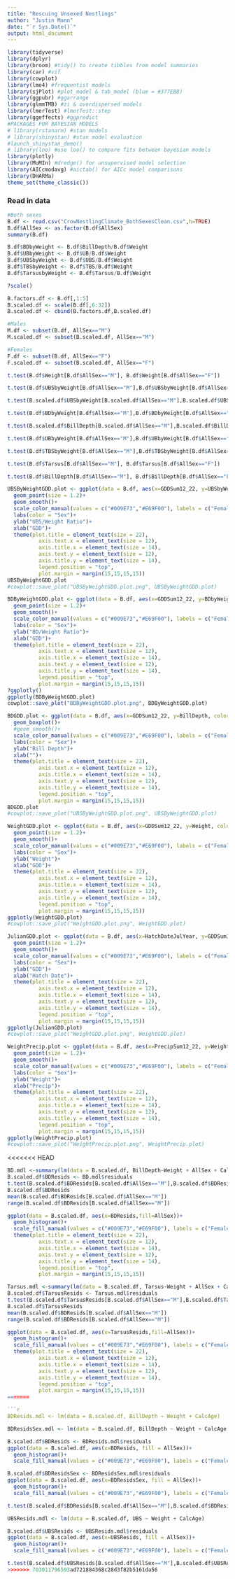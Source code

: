 ```yaml
---
title: "Rescuing Unsexed Nestlings"
author: "Justin Mann"
date: "`r Sys.Date()`"
output: html_document
---
```


```r
library(tidyverse)
library(dplyr)
library(broom) #tidy() to create tibbles from model summaries
library(car) #vif
library(cowplot)
library(lme4) #frequentist models  
library(sjPlot) #plot_model & tab_model (blue = #377EB8)
library(ggpubr) #ggarrange
library(glmmTMB) #zi & overdispersed models
library(lmerTest) #lmerTest::step
library(ggeffects) #ggpredict
#PACKAGES FOR BAYESIAN MODELS
# library(rstanarm) #stan models
# library(shinystan) #stan model evaluation
#launch_shinystan_demo()
# library(loo) #use loo() to compare fits between bayesian models
library(plotly)
library(MuMIn) #dredge() for unsupervised model selection
library(AICcmodavg) #aictab() for AICc model comparisons
library(DHARMa)
theme_set(theme_classic())
```

### Read in data

```r
#Both sexes
B.df <- read.csv("CrowNestlingClimate_BothSexesClean.csv",h=TRUE)
B.df$AllSex <- as.factor(B.df$AllSex)
summary(B.df)

B.df$BDbyWeight <- B.df$BillDepth/B.df$Weight
B.df$UBbyWeight <- B.df$UB/B.df$Weight
B.df$UBSbyWeight <- B.df$UBS/B.df$Weight
B.df$TBSbyWeight <- B.df$TBS/B.df$Weight
B.df$TarsusbyWeight <- B.df$Tarsus/B.df$Weight

?scale()

B.factors.df <- B.df[,1:5]
B.scaled.df <- scale(B.df[,6:32])
B.scaled.df <- cbind(B.factors.df,B.scaled.df)

#Males
M.df <- subset(B.df, AllSex=="M")
M.scaled.df <- subset(B.scaled.df, AllSex=="M")

#Females 
F.df <- subset(B.df, AllSex=="F")
F.scaled.df <- subset(B.scaled.df, AllSex=="F")
```

```r
t.test(B.df$Weight[B.df$AllSex=="M"], B.df$Weight[B.df$AllSex=="F"])
```

```r
t.test(B.df$UBSbyWeight[B.df$AllSex=="M"],B.df$UBSbyWeight[B.df$AllSex=="F"])
```
```r
t.test(B.scaled.df$UBSbyWeight[B.scaled.df$AllSex=="M"],B.scaled.df$UBSbyWeight[B.scaled.df$AllSex=="F"])
```


```r
t.test(B.df$BDbyWeight[B.df$AllSex=="M"],B.df$BDbyWeight[B.df$AllSex=="F"])
```

```r
t.test(B.scaled.df$BillDepth[B.scaled.df$AllSex=="M"],B.scaled.df$BillDepth[B.scaled.df$AllSex=="F"])
```

```r
t.test(B.df$UBbyWeight[B.df$AllSex=="M"],B.df$UBbyWeight[B.df$AllSex=="F"])
```


```r
t.test(B.df$TBSbyWeight[B.df$AllSex=="M"],B.df$TBSbyWeight[B.df$AllSex=="F"])
```


```r
t.test(B.df$Tarsus[B.df$AllSex=="M"], B.df$Tarsus[B.df$AllSex=="F"])
```
```r
t.test(B.df$BillDepth[B.df$AllSex=="M"], B.df$BillDepth[B.df$AllSex=="F"])
```

```r
UBSByWeightGDD.plot <- ggplot(data = B.df, aes(x=GDDSum12_22, y=UBSbyWeight, color=AllSex))+
  geom_point(size = 1.2)+
  geom_smooth()+
  scale_color_manual(values = c("#009E73","#E69F00"), labels = c("Female","Male"))+
  labs(color = "Sex")+
  ylab("UBS/Weight Ratio")+
  xlab("GDD")+
  theme(plot.title = element_text(size = 22),
          axis.text.x = element_text(size = 12),
          axis.title.x = element_text(size = 14),
          axis.text.y = element_text(size = 12),
          axis.title.y = element_text(size = 14),
          legend.position = "top",
          plot.margin = margin(15,15,15,15))
UBSByWeightGDD.plot
#cowplot::save_plot("UBSByWeightGDD.plot.png", UBSByWeightGDD.plot)
```


```r
BDByWeightGDD.plot <- ggplot(data = B.df, aes(x=GDDSum12_22, y=BDbyWeight, color=AllSex, label = ID))+
  geom_point(size = 1.2)+
  geom_smooth()+
  scale_color_manual(values = c("#009E73","#E69F00"), labels = c("Female","Male"))+
  labs(color = "Sex")+
  ylab("BD/Weight Ratio")+
  xlab("GDD")+
  theme(plot.title = element_text(size = 22),
          axis.text.x = element_text(size = 12),
          axis.title.x = element_text(size = 14),
          axis.text.y = element_text(size = 12),
          axis.title.y = element_text(size = 14),
          legend.position = "top",
          plot.margin = margin(15,15,15,15))
?ggplotly()
ggplotly(BDByWeightGDD.plot)
cowplot::save_plot("BDByWeightGDD.plot.png", BDByWeightGDD.plot)
```

```r
BDGDD.plot <- ggplot(data = B.df, aes(x=GDDSum12_22, y=BillDepth, color=AllSex))+
  geom_boxplot()+
  #geom_smooth()+
  scale_color_manual(values = c("#009E73","#E69F00"), labels = c("Female","Male"))+
  labs(color = "Sex")+
  ylab("Bill Depth")+
  xlab("")+
  theme(plot.title = element_text(size = 22),
          axis.text.x = element_text(size = 12),
          axis.title.x = element_text(size = 14),
          axis.text.y = element_text(size = 12),
          axis.title.y = element_text(size = 14),
          legend.position = "top",
          plot.margin = margin(15,15,15,15))
BDGDD.plot
#cowplot::save_plot("UBSByWeightGDD.plot.png", UBSByWeightGDD.plot)
```


```r
WeightGDD.plot <- ggplot(data = B.df, aes(x=GDDSum12_22, y=Weight, color=AllSex, label=ID))+
  geom_point(size = 1.2)+
  geom_smooth()+
  scale_color_manual(values = c("#009E73","#E69F00"), labels = c("Female","Male"))+
  labs(color = "Sex")+
  ylab("Weight")+
  xlab("GDD")+
  theme(plot.title = element_text(size = 22),
          axis.text.x = element_text(size = 12),
          axis.title.x = element_text(size = 14),
          axis.text.y = element_text(size = 12),
          axis.title.y = element_text(size = 14),
          legend.position = "top",
          plot.margin = margin(15,15,15,15))
ggplotly(WeightGDD.plot)
#cowplot::save_plot("WeightGDD.plot.png", WeightGDD.plot)
```


```r
JulianGDD.plot <- ggplot(data = B.df, aes(x=HatchDateJulYear, y=GDDSum12_22, color=AllSex, label=ID))+
  geom_point(size = 1.2)+
  geom_smooth()+
  scale_color_manual(values = c("#009E73","#E69F00"), labels = c("Female","Male"))+
  labs(color = "Sex")+
  ylab("GDD")+
  xlab("Hatch Date")+
  theme(plot.title = element_text(size = 22),
          axis.text.x = element_text(size = 12),
          axis.title.x = element_text(size = 14),
          axis.text.y = element_text(size = 12),
          axis.title.y = element_text(size = 14),
          legend.position = "top",
          plot.margin = margin(15,15,15,15))
ggplotly(JulianGDD.plot)
#cowplot::save_plot("WeightGDD.plot.png", WeightGDD.plot)
```
```r
WeightPrecip.plot <- ggplot(data = B.df, aes(x=PrecipSum12_22, y=Weight, color=AllSex, label=ID))+
  geom_point(size = 1.2)+
  geom_smooth()+
  scale_color_manual(values = c("#009E73","#E69F00"), labels = c("Female","Male"))+
  labs(color = "Sex")+
  ylab("Weight")+
  xlab("Precip")+
  theme(plot.title = element_text(size = 22),
          axis.text.x = element_text(size = 12),
          axis.title.x = element_text(size = 14),
          axis.text.y = element_text(size = 12),
          axis.title.y = element_text(size = 14),
          legend.position = "top",
          plot.margin = margin(15,15,15,15))
ggplotly(WeightPrecip.plot)
#cowplot::save_plot("WeightPrecip.plot.png", WeightPrecip.plot)
```

<<<<<<< HEAD
```r
BD.mdl <-summary(lm(data = B.scaled.df, BillDepth~Weight + AllSex + CalcAge))
B.scaled.df$BDResids <- BD.mdl$residuals
t.test(B.scaled.df$BDResids[B.scaled.df$AllSex=="M"],B.scaled.df$BDResids[B.scaled.df$AllSex=="F"])
B.scaled.df$BDResids
mean(B.scaled.df$BDResids[B.scaled.df$AllSex=="M"])
range(B.scaled.df$BDResids[B.scaled.df$AllSex=="M"])
```

```r
ggplot(data = B.scaled.df, aes(x=BDResids,fill=AllSex))+
  geom_histogram()+
  scale_fill_manual(values = c("#009E73","#E69F00"), labels = c("Female","Male"))+
  theme(plot.title = element_text(size = 22),
          axis.text.x = element_text(size = 12),
          axis.title.x = element_text(size = 14),
          axis.text.y = element_text(size = 12),
          axis.title.y = element_text(size = 14),
          legend.position = "top",
          plot.margin = margin(15,15,15,15))
```


```r
Tarsus.mdl <-summary(lm(data = B.scaled.df, Tarsus~Weight + AllSex + CalcAge))
B.scaled.df$TarsusResids <- Tarsus.mdl$residuals
t.test(B.scaled.df$TarsusResids[B.scaled.df$AllSex=="M"],B.scaled.df$TarsusResids[B.scaled.df$AllSex=="F"])
B.scaled.df$TarsusResids
mean(B.scaled.df$BDResids[B.scaled.df$AllSex=="M"])
range(B.scaled.df$BDResids[B.scaled.df$AllSex=="M"])
```


```r
ggplot(data = B.scaled.df, aes(x=TarsusResids,fill=AllSex))+
  geom_histogram()+
  scale_fill_manual(values = c("#009E73","#E69F00"), labels = c("Female","Male"))+
  theme(plot.title = element_text(size = 22),
          axis.text.x = element_text(size = 12),
          axis.title.x = element_text(size = 14),
          axis.text.y = element_text(size = 12),
          axis.title.y = element_text(size = 14),
          legend.position = "top",
          plot.margin = margin(15,15,15,15))
=======

```r
BDResids.mdl <- lm(data = B.scaled.df, BillDepth ~ Weight + CalcAge)
```

```r
BDResidsSex.mdl <- lm(data = B.scaled.df, BillDepth ~ Weight + CalcAge + AllSex)
```

```r
B.scaled.df$BDResids <- BDResids.mdl$residuals 
ggplot(data = B.scaled.df, aes(x=BDResids, fill = AllSex))+
  geom_histogram()+
  scale_fill_manual(values = c("#009E73","#E69F00"), labels = c("Female","Male"))
```


```r
B.scaled.df$BDResidsSex <- BDResidsSex.mdl$residuals 
ggplot(data = B.scaled.df, aes(x=BDResidsSex, fill = AllSex))+
  geom_histogram()+
  scale_fill_manual(values = c("#009E73","#E69F00"), labels = c("Female","Male"))
```
```r
t.test(B.scaled.df$BDResids[B.scaled.df$AllSex=="M"],B.scaled.df$BDResids[B.scaled.df$AllSex=="F"])
```


```r
UBSResids.mdl <- lm(data = B.scaled.df, UBS ~ Weight + CalcAge)
```


```r
B.scaled.df$UBSResids <- UBSResids.mdl$residuals 
ggplot(data = B.scaled.df, aes(x=UBSResids, fill = AllSex))+
  geom_histogram()+
  scale_fill_manual(values = c("#009E73","#E69F00"), labels = c("Female","Male"))
```


```r
t.test(B.scaled.df$UBSResids[B.scaled.df$AllSex=="M"],B.scaled.df$UBSResids[B.scaled.df$AllSex=="F"])
>>>>>>> 703011796593ad721884368c28d3f82b5161da56
```
